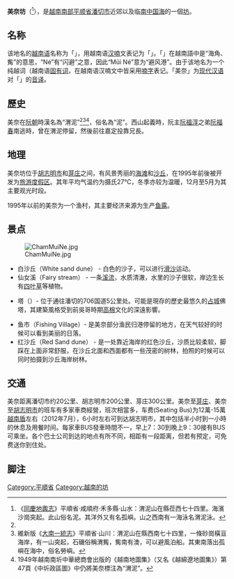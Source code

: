 {{Vietnamese|title=美奈| picture=|caption=| han-nom={{僻字|囗|上“山”下“每”}}泥|chuquocngu=Mũi Né}}
'''美奈坊'''（{{vie|v=Phường Mũi Né|hn=坊{{僻字|囗|上“山”下“每”}}泥}}<ref name=tq>《[[同慶地輿志|同慶地輿志]]》平順省·咸順府·禾多縣·山水：渭泥山在縣莅西七十四里。海濱沙崗突起。此山俗名{{僻字|囗|上“山”下“每”}}泥。其洋外又有名孤嶼。山之西南有一海泳名渭泥泳。</ref>），是[[越南|越南]][[越南地理區劃|南部]][[平顺省|平顺省]][[潘切市|潘切市]]近郊以及临[[南中国海|南中国海]]的一個[[坊_(越南)|坊]]。

==名称==
该地名的[[越南语|越南语]]名称为「{{lang|vi|Mũi Né}}」，用越南语[[汉喃|汉喃]]文表记为「{{lang|vi|{{僻字|囗|上“山”下“每”}}泥}}」。「{{lang|vi|Mũi}}」在越南語中是“海角、觜”的意思，“Né”有“闪避”之意，因此“Mũi Né”意为“避风港”。由于该地名为一个纯越词（越南语[[固有词|固有词]]，在越南语汉喃文中皆采用[[喃字|喃字]]表记。「美奈」为[[现代汉语|现代汉语]]对「{{lang|vi|Mũi Né}}」的[[音译|音译]]。

==歷史==
美奈在[[阮朝|阮朝]]時漢名為“渭泥”<ref name=tq/><ref>維新版《[[大南一統志|大南一統志]]》平順省·山川：渭泥山在縣西南七十四里，一條砂崗橫亘海岸，有一山突起，石磯俗稱渭觜，觜南有澳，可以避風泊船。其東南落出孤嶼在海中，俗名勞嶼。</ref><ref>1949年越南南圻中華總商會出版的《越南地圖集》（又名《越綿遼地圖集》）第47頁《中圻政區圖》中仍將美奈標注為“渭泥”。</ref>，俗名為“{{僻字|囗|上“山”下“口”}}泥”。西山起義時，阮主[[阮福淳|阮福淳]]之弟[[阮福春|阮福春]]南逃時，曾在渭泥停留，然後前往嘉定投靠兄長。

==地理==
美奈坊位于[[胡志明市|胡志明市]]和[[芽庄|芽庄]]之间，有风景秀丽的[[海滩|海滩]]和[[沙丘|沙丘]]，在1995年前後被开发为[[度假村|旅游度假区]]。其年平均气温约为摄氏27℃，冬季亦较为温暖，12月至5月为其主要观光时段。

1995年以前的美奈为一个渔村，其主要经济来源为生产[[鱼露|鱼露]]。

==景点==
[[File:ChamMuiNe.jpg|thumb]]
*白沙丘（White sand dune） - 白色的沙子，可以进行[[滑沙|滑沙]]运动。
*仙女溪（Fairy stream） - 一条[[溪流|溪流]]，水质清澈，水里的沙子很软，岸边生长有[[四叶草|四叶草]]等植物。
*{{fact|婆薩努}}塔（{{vie|v=Tháp Po Sah Inư/Tháp Po Shanu|f=t}}）- 位于通往潘切的706国道5公里处。可能是現存的歷史最悠久的[[占城|占城]]佛塔，其建築風格受到前吳哥時期[[高棉|高棉]]文化的深遠影響。
*鱼市（Fishing Village）- 是美奈部分渔民归港停留的地方，在天气较好的时候可以看到美丽的日落。
*红沙丘（Red Sand dune） - 是一处靠近海岸的红色沙丘，沙质比较柔软，脚踩在上面非常舒服，在沙丘北面和西面都有一些茂密的树林，拍照的时候可以同时拍摄到沙丘海岸树林。

==交通==
美奈距离潘切市约20公里、胡志明市200公里、芽庄300公里。美奈至[[芽庄|芽庄]]、美奈至[[胡志明市|胡志明市]]的班车有多家車商經營，班次相當多，车费(Seating Bus)为12萬-15萬[[越南盾|越南盾]]左右（2012年7月），6小时左右可到达胡志明市，其中包括半小时到一小時的休息及用餐时间。每家車BUS發車時間不一，早上7：30到晚上9：30接有BUS可乘坐。各个巴士公司到达的地点有所不同，相距有一段距离，但若有预定，可免费送你到住处。

==脚注==
{{Commons|Category:Mui Ne}}
{{reflist}}

[[Category:平順省|Category:平順省]]
[[Category:越南的坊|Category:越南的坊]]